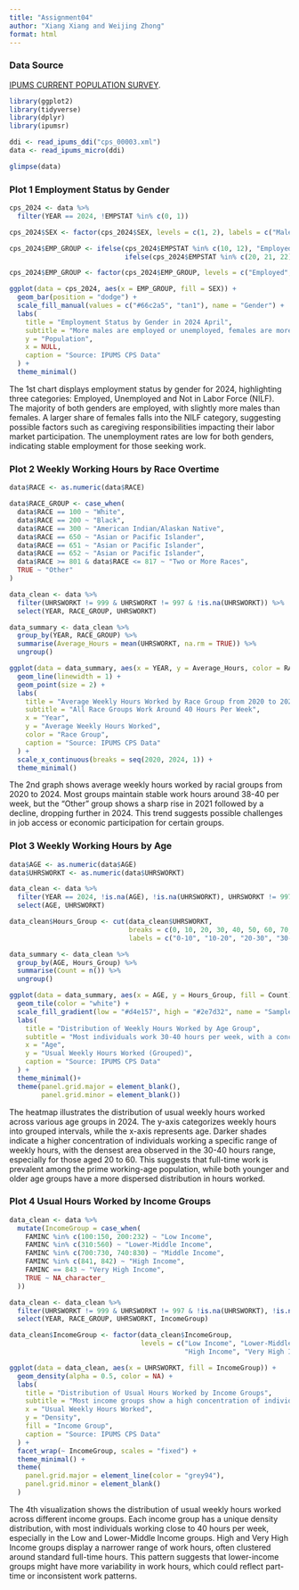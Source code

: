 ```yaml
---
title: "Assignment04"
author: "Xiang Xiang and Weijing Zhong"
format: html
---
```


### Data Source
[IPUMS CURRENT POPULATION SURVEY](https://cps.ipums.org/cps/index.shtml).

```r

library(ggplot2)
library(tidyverse)
library(dplyr)
library(ipumsr)

ddi <- read_ipums_ddi("cps_00003.xml")
data <- read_ipums_micro(ddi)

glimpse(data)

```





### Plot 1 Employment Status by Gender

```r

cps_2024 <- data %>%
  filter(YEAR == 2024, !EMPSTAT %in% c(0, 1))

cps_2024$SEX <- factor(cps_2024$SEX, levels = c(1, 2), labels = c("Male", "Female"))

cps_2024$EMP_GROUP <- ifelse(cps_2024$EMPSTAT %in% c(10, 12), "Employed",
                             ifelse(cps_2024$EMPSTAT %in% c(20, 21, 22), "Unemployed", "NILF"))

cps_2024$EMP_GROUP <- factor(cps_2024$EMP_GROUP, levels = c("Employed", "Unemployed", "NILF"))

ggplot(data = cps_2024, aes(x = EMP_GROUP, fill = SEX)) +
  geom_bar(position = "dodge") +
  scale_fill_manual(values = c("#66c2a5", "tan1"), name = "Gender") +
  labs(
    title = "Employment Status by Gender in 2024 April",
    subtitle = "More males are employed or unemployed, females are more likely to be out of the labor force",
    y = "Population",
    x = NULL,
    caption = "Source: IPUMS CPS Data"
  ) +
  theme_minimal()

```

The 1st chart displays employment status by gender for 2024, highlighting three categories: Employed, Unemployed and Not in Labor Force (NILF). The majority of both genders are employed, with slightly more males than females. A larger share of females falls into the NILF category, suggesting possible factors such as caregiving responsibilities impacting their labor market participation. The unemployment rates are low for both genders, indicating stable employment for those seeking work. 

### Plot 2 Weekly Working Hours by Race Overtime

```r

data$RACE <- as.numeric(data$RACE)

data$RACE_GROUP <- case_when(
  data$RACE == 100 ~ "White",
  data$RACE == 200 ~ "Black",
  data$RACE == 300 ~ "American Indian/Alaskan Native",
  data$RACE == 650 ~ "Asian or Pacific Islander",
  data$RACE == 651 ~ "Asian or Pacific Islander",
  data$RACE == 652 ~ "Asian or Pacific Islander",
  data$RACE >= 801 & data$RACE <= 817 ~ "Two or More Races",
  TRUE ~ "Other"
)

data_clean <- data %>%
  filter(UHRSWORKT != 999 & UHRSWORKT != 997 & !is.na(UHRSWORKT)) %>%
  select(YEAR, RACE_GROUP, UHRSWORKT)

data_summary <- data_clean %>%
  group_by(YEAR, RACE_GROUP) %>%
  summarise(Average_Hours = mean(UHRSWORKT, na.rm = TRUE)) %>%
  ungroup()

ggplot(data = data_summary, aes(x = YEAR, y = Average_Hours, color = RACE_GROUP)) +
  geom_line(linewidth = 1) +
  geom_point(size = 2) +
  labs(
    title = "Average Weekly Hours Worked by Race Group from 2020 to 2024",
    subtitle = "All Race Groups Work Around 40 Hours Per Week",
    x = "Year",
    y = "Average Weekly Hours Worked",
    color = "Race Group",
    caption = "Source: IPUMS CPS Data"
  ) +
  scale_x_continuous(breaks = seq(2020, 2024, 1)) +
  theme_minimal()

```

The 2nd graph shows average weekly hours worked by racial groups from 2020 to 2024. Most groups maintain stable work hours around 38-40 per week, but the "Other" group shows a sharp rise in 2021 followed by a decline, dropping further in 2024. This trend suggests possible challenges in job access or economic participation for certain groups.


### Plot 3 Weekly Working Hours by Age

```r

data$AGE <- as.numeric(data$AGE)
data$UHRSWORKT <- as.numeric(data$UHRSWORKT)

data_clean <- data %>%
  filter(YEAR == 2024, !is.na(AGE), !is.na(UHRSWORKT), UHRSWORKT != 997, UHRSWORKT != 999) %>%
  select(AGE, UHRSWORKT)

data_clean$Hours_Group <- cut(data_clean$UHRSWORKT,
                              breaks = c(0, 10, 20, 30, 40, 50, 60, 70, 80, 90, 100),
                              labels = c("0-10", "10-20", "20-30", "30-40", "40-50", "50-60", "60-70", "70-80", "80-90", "90-100"))

data_summary <- data_clean %>%
  group_by(AGE, Hours_Group) %>%
  summarise(Count = n()) %>%
  ungroup()

ggplot(data = data_summary, aes(x = AGE, y = Hours_Group, fill = Count)) +
  geom_tile(color = "white") +
  scale_fill_gradient(low = "#d4e157", high = "#2e7d32", name = "Sample Count") +
  labs(
    title = "Distribution of Weekly Hours Worked by Age Group",
    subtitle = "Most individuals work 30-40 hours per week, with a concentration of full-time hours among ages 20-60",
    x = "Age",
    y = "Usual Weekly Hours Worked (Grouped)",
    caption = "Source: IPUMS CPS Data"
  ) +
  theme_minimal()+
  theme(panel.grid.major = element_blank(),
        panel.grid.minor = element_blank())

```

The heatmap illustrates the distribution of usual weekly hours worked across various age groups in 2024. The y-axis categorizes weekly hours into grouped intervals, while the x-axis represents age. Darker shades indicate a higher concentration of individuals working a specific range of weekly hours, with the densest area observed in the 30-40 hours range, especially for those aged 20 to 60. This suggests that full-time work is prevalent among the prime working-age population, while both younger and older age groups have a more dispersed distribution in hours worked. 

### Plot 4 Usual Hours Worked by Income Groups
```r

data_clean <- data %>%
  mutate(IncomeGroup = case_when(
    FAMINC %in% c(100:150, 200:232) ~ "Low Income",
    FAMINC %in% c(310:560) ~ "Lower-Middle Income",
    FAMINC %in% c(700:730, 740:830) ~ "Middle Income",
    FAMINC %in% c(841, 842) ~ "High Income",
    FAMINC == 843 ~ "Very High Income",
    TRUE ~ NA_character_
  ))

data_clean <- data_clean %>%
  filter(UHRSWORKT != 999 & UHRSWORKT != 997 & !is.na(UHRSWORKT), !is.na(IncomeGroup)) %>%
  select(YEAR, RACE_GROUP, UHRSWORKT, IncomeGroup)

data_clean$IncomeGroup <- factor(data_clean$IncomeGroup, 
                                 levels = c("Low Income", "Lower-Middle Income", "Middle Income", 
                                            "High Income", "Very High Income"))

ggplot(data = data_clean, aes(x = UHRSWORKT, fill = IncomeGroup)) +
  geom_density(alpha = 0.5, color = NA) +
  labs(
    title = "Distribution of Usual Hours Worked by Income Groups",
    subtitle = "Most income groups show a high concentration of individuals working around 40 hours per week, with some variations in higher income groups.",
    x = "Usual Weekly Hours Worked",
    y = "Density",
    fill = "Income Group",
    caption = "Source: IPUMS CPS Data"
  ) +
  facet_wrap(~ IncomeGroup, scales = "fixed") +
  theme_minimal() +
  theme(
    panel.grid.major = element_line(color = "grey94"),
    panel.grid.minor = element_blank()
  )
```

The 4th visualization shows the distribution of usual weekly hours worked across different income groups. Each income group has a unique density distribution, with most individuals working close to 40 hours per week, especially in the Low and Lower-Middle Income groups. High and Very High Income groups display a narrower range of work hours, often clustered around standard full-time hours. This pattern suggests that lower-income groups might have more variability in work hours, which could reflect part-time or inconsistent work patterns. 